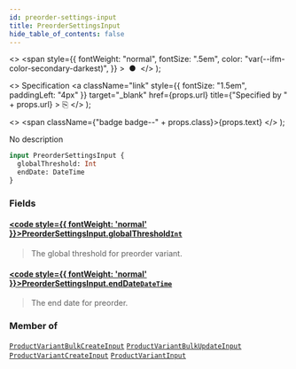 ```yaml
---
id: preorder-settings-input
title: PreorderSettingsInput
hide_table_of_contents: false
---
```


  <>
    <span
      style={{
        fontWeight: "normal",
        fontSize: ".5em",
        color: "var(--ifm-color-secondary-darkest)",
      }}
    >
      &nbsp;●&nbsp;
    </span>
  </>
);

  <>
    Specification
    <a
      className="link"
      style={{ fontSize: "1.5em", paddingLeft: "4px" }}
      target="\_blank"
      href={props.url}
      title={"Specified by " + props.url}
    >
      ⎘
    </a>
  </>
);

  <>
    <span className={"badge badge--" + props.class}>{props.text}</span>
  </>
);

No description

```graphql
input PreorderSettingsInput {
  globalThreshold: Int
  endDate: DateTime
}
```

### Fields

#### [<code style={{ fontWeight: 'normal' }}>PreorderSettingsInput.<b>globalThreshold</b></code>](#)<Bullet />[`Int`](../../api-reference/scalars/int) <Badge class="secondary" text="scalar"/>

> The global threshold for preorder variant.

#### [<code style={{ fontWeight: 'normal' }}>PreorderSettingsInput.<b>endDate</b></code>](#)<Bullet />[`DateTime`](../../api-reference/scalars/date-time) <Badge class="secondary" text="scalar"/>

> The end date for preorder.

### Member of

[`ProductVariantBulkCreateInput`](../../api-reference/inputs/product-variant-bulk-create-input) <Badge class="secondary" text="input"/><Bullet />[`ProductVariantBulkUpdateInput`](../../api-reference/inputs/product-variant-bulk-update-input) <Badge class="secondary" text="input"/><Bullet />[`ProductVariantCreateInput`](../../api-reference/inputs/product-variant-create-input) <Badge class="secondary" text="input"/><Bullet />[`ProductVariantInput`](../../api-reference/inputs/product-variant-input) <Badge class="secondary" text="input"/>
